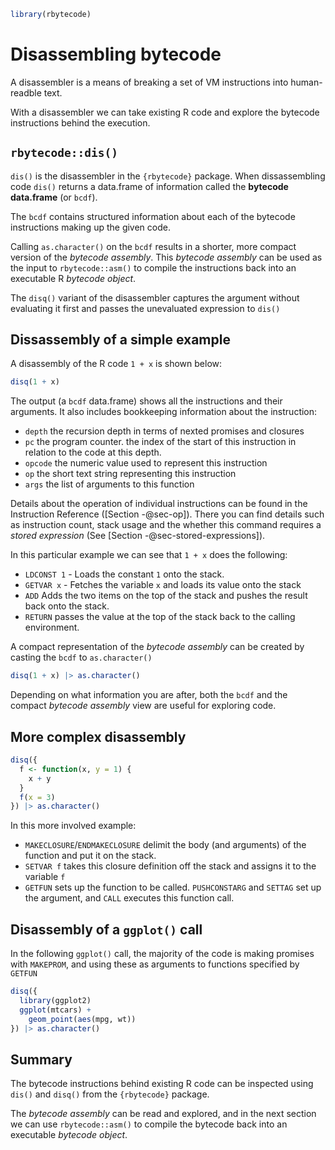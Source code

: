 
```r
library(rbytecode)
```
 
# Disassembling bytecode {#sec-disassembly}

A disassembler is a means of breaking a set of VM instructions into human-readble
text.

With a disassembler we can take existing R code and explore the bytecode instructions
behind the execution.  

## `rbytecode::dis()`

`dis()` is the disassembler in the `{rbytecode}` package.  When dissassembling code
`dis()` returns a data.frame of information called the **bytecode data.frame** (or `bcdf`).

The `bcdf` contains structured information about each of the bytecode instructions
making up the given code.

Calling `as.character()` on the `bcdf` results in a shorter, more compact version
of the *bytecode assembly*.  This *bytecode assembly* can be used as the input to
`rbytecode::asm()` to compile the instructions back into an executable R
*bytecode object*.

The `disq()` variant of the disassembler captures the argument without 
evaluating it first and passes the unevaluated expression to `dis()`


## Dissassembly of a simple example

A disassembly of the R code `1 + x` is shown below:

```r
disq(1 + x)
```

The output (a `bcdf` data.frame) shows all the instructions and their arguments.  It 
also includes bookkeeping information about the instruction:

* `depth` the recursion depth in terms of nexted promises and closures
* `pc` the program counter. the index of the start of this instruction in 
   relation to the code at this depth.
* `opcode` the numeric value used to represent this instruction
* `op` the short text string representing this instruction
* `args` the list of arguments to this function


Details about the operation of individual instructions can be found in 
the Instruction Reference ([Section -@sec-op]).  There you can find details such as
instruction count, stack usage and the whether this command requires a
*stored expression* (See [Section -@sec-stored-expressions]).

In this particular example we can see that `1 + x` does the following:

* `LDCONST 1` - Loads the constant `1` onto the stack.
* `GETVAR x` - Fetches the variable `x` and loads its value onto the stack
* `ADD` Adds the two items on the top of the stack and pushes the result back 
        onto the stack.
* `RETURN` passes the value at the top of the stack back to the calling environment.

A compact representation of the *bytecode assembly* can be created by casting the
`bcdf` to `as.character()`

```r
disq(1 + x) |> as.character()
```

Depending on what information you are after, both the `bcdf` and the compact
*bytecode assembly* view are useful for exploring code.


## More complex disassembly

```r
disq({
  f <- function(x, y = 1) {
    x + y
  }
  f(x = 3)
}) |> as.character()
```

In this more involved example:

* `MAKECLOSURE`/`ENDMAKECLOSURE` delimit the body (and arguments) of the function 
  and put it on the stack.
* `SETVAR f` takes this closure definition off the stack and assigns it to the variable `f`
* `GETFUN` sets up the function to be called. `PUSHCONSTARG` and `SETTAG` set
  up the argument, and `CALL` executes this function call.


## Disassembly of a `ggplot()` call

In the following `ggplot()` call, the majority of the code is making promises
with `MAKEPROM`, and using these as arguments to functions specified by `GETFUN`

```r
disq({
  library(ggplot2)
  ggplot(mtcars) + 
    geom_point(aes(mpg, wt))
}) |> as.character()
```


## Summary

The bytecode instructions behind existing R code can be inspected using `dis()`
and `disq()` from the `{rbytecode}` package.

The *bytecode assembly* can be read and explored, and in the next section 
we can use `rbytecode::asm()` to compile the bytecode back into an 
executable *bytecode object*.










